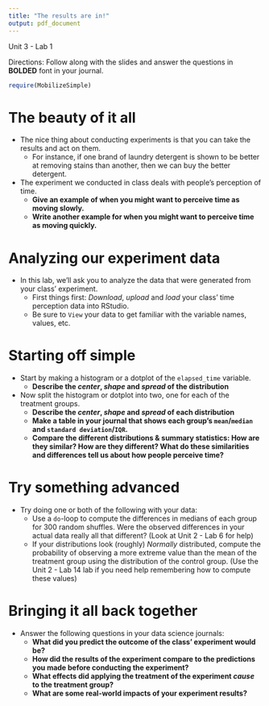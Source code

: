 ```yaml
---
title: "The results are in!"
output: pdf_document
---
```

Unit 3 - Lab 1  

Directions: Follow along with the slides and answer the questions in **BOLDED** font in your journal.
```r
require(MobilizeSimple)
```


The beauty of it all
====================

- The nice thing about conducting experiments is that you can take the results and act on them.
  - For instance, if one brand of laundry detergent is shown to be better at removing stains than another, then we can buy the better detergent.
- The experiment we conducted in class deals with people's perception of time.
  - **Give an example of when you might want to perceive time as moving slowly.**
  - **Write another example for when you might want to perceive time as moving quickly.**
  

Analyzing our experiment data
=============================

- In this lab, we'll ask you to analyze the data that were generated from your class' experiment.
  - First things first: _Download_, _upload_ and _load_ your class' time perception data into RStudio.
  - Be sure to `View` your data to get familiar with the variable names, values, etc.
  
Starting off simple
===================

- Start by making a histogram or a dotplot of the `elapsed_time` variable.
  - **Describe the _center_, _shape_ and _spread_ of the distribution**
- Now split the histogram or dotplot into two, one for each of the treatment groups.  
  - **Describe the _center_, _shape_ and _spread_ of each distribution**
  - **Make a table in your journal that shows each group's `mean`/`median` and `standard deviation`/`IQR`.**
  - **Compare the different distributions & summary statistics: How are they similar? How are they different? What do these similarities and differences tell us about how people perceive time?**

Try something advanced
======================

- Try doing one or both of the following with your data:
  - Use a `do`-loop to compute the differences in medians of each group for 300 random shuffles. Were the observed differences in your actual data really all that different? (Look at Unit 2 - Lab 6 for help)
  - If your distributions look (roughly) _Normally_ distributed, compute the probability of observing a more extreme value than the mean of the treatment group using the distribution of the control group. (Use the Unit 2 - Lab 14 lab if you need help remembering how to compute these values)
  
Bringing it all back together
=============================

- Answer the following questions in your data science journals:
  - **What did you predict the outcome of the class’ experiment would be?**
  - **How did the results of the experiment compare to the predictions you made before conducting the experiment?**
  - **What effects did applying the treatment of the experiment _cause_ to the treatment group?**
  - **What are some real-world impacts of your experiment results?**
  
  